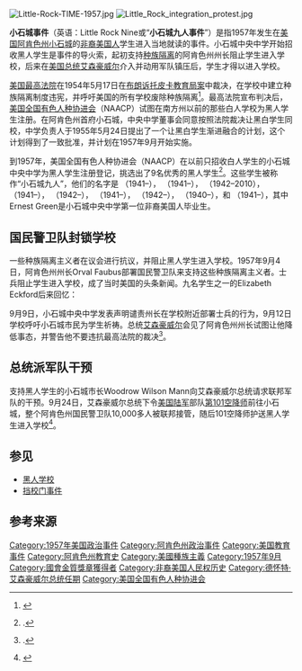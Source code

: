 {{Expand language|1=en|time=2022-06-11T21:43:33+00:00}}
{{noteTA
|T=zh-cn:小石城事件; zh-tw:小岩城事件; zh-hk:小石城事件;
|G1=USState
}}

[[File:Little-Rock-TIME-1957.jpg|thumb]]
[[File:Little_Rock_integration_protest.jpg|thumb]]

'''小石城事件'''（英语：Little Rock Nine或“'''小石城九人事件'''”）是指1957年发生在[[美国|美国]][[阿肯色州|阿肯色州]][[小石城_(阿肯色州)|小石城]]的[[非裔美国人|非裔美国人]]学生进入当地{{link-en|小石城中央中学|Little Rock Central High School|小石城中央中学}}就读的事件。小石城中央中学开始招收黑人学生是事件的导火索，起初支持[[种族隔离|种族隔离]]的阿肯色州州长{{link-en|Orval Faubus}}阻止学生进入学校，后来在[[美国总统|美国总统]][[艾森豪威尔|艾森豪威尔]]介入并动用军队镇压后，学生才得以进入学校。

[[美国最高法院|美国最高法院]]在1954年5月17日在[[布朗诉托皮卡教育局案|布朗诉托皮卡教育局案]]中裁决，在学校中建立种族隔离制度违宪，并呼吁美国的所有学校废除种族隔离<ref name="BrownVBoardOfEducation">{{cite court|authorlink=Earl Warren|last=Warren|first=Earl, Chief Justice of the United States Supreme Court|publisher=Cornell|url=http://www.law.cornell.edu/supct/html/historics/USSC_CR_0347_0483_ZO.html|litigants=Brown v. Topeka Board of Education（布朗诉托皮卡教育局案）|date=1954|court=U.S.}}</ref>。最高法院宣布判决后，[[美国全国有色人种协进会|美国全国有色人种协进会]]（NAACP）试图在南方州以前的那些白人学校为黑人学生注册。在阿肯色州首府小石城，中央中学董事会同意按照法院裁决让黑白学生同校，中学负责人{{link-en|Virgil Blossom}}于1955年5月24日提出了一个让黑白学生渐进融合的计划，这个计划得到了一致批准，并计划在1957年9月开始实施。

到1957年，美国全国有色人种协进会（NAACP）在以前只招收白人学生的小石城中央中学为黑人学生注册登记，挑选出了9名优秀的黑人学生<ref name="LittleRockCentralHigh">{{cite web|first=Craig|last=Rains|url=http://www.centralhigh57.org/1957-58.htm|title=Little Rock Central High 40th Anniversary|deadurl=yes|archiveurl=https://web.archive.org/web/20061217140900/http://www.centralhigh57.org/1957-58.htm|archivedate=2006-12-17}}.</ref>。这些学生被称作“小石城九人”，他们的名字是 {{link-en|Ernest Green}} （1941–），{{link-en|Elizabeth Eckford}} （1941–），{{link-en|Jefferson Thomas}} （1942–2010），{{link-en|Terrence Roberts}} （1941–），{{link-en|Carlotta Walls LaNier}} （1942–），{{link-en|Minnijean Brown-Trickey|Minnijean Brown}} （1941–），{{link-en|Gloria Ray Karlmark}} （1942–），{{link-en|Thelma Mothershed-Wair|Thelma Mothershed}} （1940–），和{{link-en|Melba Pattillo Beals}} （1941–），其中Ernest Green是小石城中央中学第一位非裔美国人毕业生。

== 国民警卫队封锁学校 ==

一些种族隔离主义者在议会进行抗议，并阻止黑人学生进入学校。1957年9月4日，阿肯色州州长Orval Faubus部署国民警卫队来支持这些种族隔离主义者。士兵阻止学生进入学校，成了当时美国的头条新闻。九名学生之一的Elizabeth Eckford后来回忆：

{{quote|他们离我们越来越近……有人开始喊了起来……我在人群中寻找友好的面孔，也许谁能帮助我们。我看到一位老女人，她的脸看起来很慈祥，但我再次看向她时她向我吐口水。<ref>{{cite news|url=http://connection.ebscohost.com/c/articles/27019977/little-rock-nine-paved-way|title=Little Rock Nine paved the way|accessdate=March 4, 2009|last=Boyd|first=Herb|date=September 27, 2007|volume=98|issue=40|newspaper=[[New_York_Amsterdam_News|New York Amsterdam News]]|archive-date=2014-04-13|archive-url=https://web.archive.org/web/20140413132249/http://connection.ebscohost.com/c/articles/27019977/little-rock-nine-paved-way|dead-url=no}}</ref>}}

9月9日，小石城中央中学发表声明谴责州长在学校附近部署士兵的行为，9月12日学校呼吁小石城市民为学生祈祷。总统[[艾森豪威尔|艾森豪威尔]]会见了阿肯色州州长试图让他降低事态，并警告他不要违抗最高法院的裁决<ref name="Newport">{{cite journal|url=http://www.time.com/time/magazine/article/0,9171,893684,00.html|title=Retreat from Newport|journal=[[Time_(magazine)|Time]]|date=September 23, 1957|access-date=2014-09-08|archive-date=2009-01-24|archive-url=https://web.archive.org/web/20090124154914/http://www.time.com/time/magazine/article/0,9171,893684,00.html|dead-url=no}}.</ref>。

== 总统派军队干预 ==
支持黑人学生的小石城市长Woodrow Wilson Mann向艾森豪威尔总统请求联邦军队的干预。9月24日，艾森豪威尔总统下令[[美国陆军|美国陆军]]部队[[第101空降师|第101空降师]]前往小石城，整个阿肯色州国民警卫队10,000多人被联邦接管，随后101空降师护送黑人学生进入学校<ref name="smith2012">{{cite book | title=Eisenhower in War and Peace | url=https://archive.org/details/eisenhowerinwarp0000smit | publisher=Random House | author=Smith, Jean Edward | year=2012 | isbn=978-0-679-64429-3 | pages=[https://archive.org/details/eisenhowerinwarp0000smit/page/723 723]}}</ref>。

== 参见 ==
*[[黑人学校|黑人学校]]
*[[挡校门事件|挡校门事件]]

== 参考来源 ==
{{Reflist|2}}

[[Category:1957年美国政治事件|Category:1957年美国政治事件]]
[[Category:阿肯色州政治事件|Category:阿肯色州政治事件]]
[[Category:美国教育事件|Category:美国教育事件]]
[[Category:阿肯色州教育史|Category:阿肯色州教育史]]
[[Category:美國種族主義|Category:美國種族主義]]
[[Category:1957年9月|Category:1957年9月]]
[[Category:國會金質獎章獲得者|Category:國會金質獎章獲得者]]
[[Category:非裔美国人民权历史|Category:非裔美国人民权历史]]
[[Category:德怀特·艾森豪威尔总统任期|Category:德怀特·艾森豪威尔总统任期]]
[[Category:美国全国有色人种协进会|Category:美国全国有色人种协进会]]